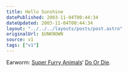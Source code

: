 ```yaml
---
title: Hello Sunshine
datePublished: 2003-11-04T00:44:34
dateUpdated: 2003-11-04T00:44:34
layout: "../../../layouts/posts/post.astro"
originalUrl: $UNKNOWN
source: v1
tags: ["v1"]
---
```


Earworm: [Super Furry Animals][1]&#8216; [Do Or Die][2].

[1]: http://www.superfurry.com/ "Official SFA site"
[2]: http://www.superfurry.org/info.php?q=doordie&t=lyrics "Super Furry Animals: Do Or Die (lyrics)"
